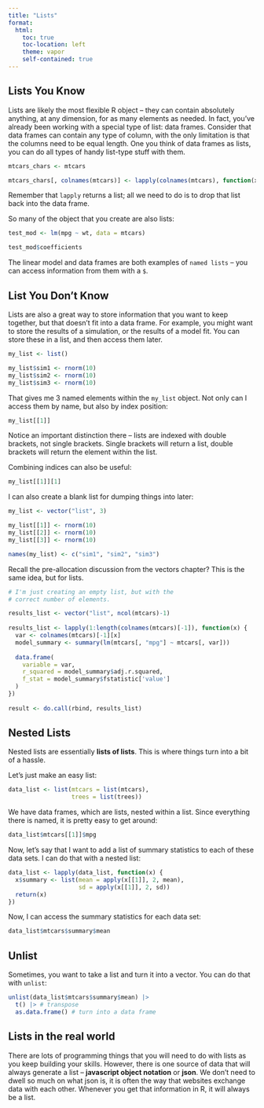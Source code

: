 ```yaml
---
title: "Lists"
format:
  html:
    toc: true
    toc-location: left
    theme: vapor
    self-contained: true
---
```


## Lists You Know

Lists are likely the most flexible R object -- they can contain absolutely anything, at any dimension, for as many elements as needed. In fact, you've already been working with a special type of list: data frames. Consider that data frames can contain any type of column, with the only limitation is that the columns need to be equal length. One you think of data frames as lists, you can do all types of handy list-type stuff with them.

```r
mtcars_chars <- mtcars

mtcars_chars[, colnames(mtcars)] <- lapply(colnames(mtcars), function(x) as.character(mtcars[, x]))
```

Remember that `lapply` returns a list; all we need to do is to drop that list back into the data frame.

So many of the object that you create are also lists:

```r
test_mod <- lm(mpg ~ wt, data = mtcars)

test_mod$coefficients
```

The linear model and data frames are both examples of `named lists` -- you can access information from them with a `$`.

## List You Don't Know

Lists are also a great way to store information that you want to keep together, but that doesn't fit into a data frame. For example, you might want to store the results of a simulation, or the results of a model fit. You can store these in a list, and then access them later.

```r
my_list <- list()

my_list$sim1 <- rnorm(10)
my_list$sim2 <- rnorm(10)
my_list$sim3 <- rnorm(10)
```

That gives me 3 named elements within the `my_list` object. Not only can I access them by name, but also by index position:

```r
my_list[[1]]
```

Notice an important distinction there -- lists are indexed with double brackets, not single brackets. Single brackets will return a list, double brackets will return the element within the list.

Combining indices can also be useful:

```r
my_list[[1]][1]
```

I can also create a blank list for dumping things into later:

```r
my_list <- vector("list", 3)

my_list[[1]] <- rnorm(10)
my_list[[2]] <- rnorm(10)
my_list[[3]] <- rnorm(10)

names(my_list) <- c("sim1", "sim2", "sim3")
```

::: {.callout-note}
Recall the pre-allocation discussion from the vectors chapter? This is the same idea, but for lists.

```r
# I'm just creating an empty list, but with the
# correct number of elements.

results_list <- vector("list", ncol(mtcars)-1)
  
results_list <- lapply(1:length(colnames(mtcars)[-1]), function(x) {
  var <- colnames(mtcars)[-1][x]
  model_summary <- summary(lm(mtcars[, "mpg"] ~ mtcars[, var]))
  
  data.frame(
    variable = var,
    r_squared = model_summary$adj.r.squared,
    f_stat = model_summary$fstatistic['value']
  )
})
  
result <- do.call(rbind, results_list)
```
:::

## Nested Lists

Nested lists are essentially **lists of lists**. This is where things turn into a bit of a hassle.

Let's just make an easy list:

```r
data_list <- list(mtcars = list(mtcars), 
                  trees = list(trees))
```

We have data frames, which are lists, nested within a list. Since everything there is named, it is pretty easy to get around:

```r
data_list$mtcars[[1]]$mpg
```

Now, let's say that I want to add a list of summary statistics to each of these data sets. I can do that with a nested list:

```r
data_list <- lapply(data_list, function(x) {
  x$summary <- list(mean = apply(x[[1]], 2, mean),
                    sd = apply(x[[1]], 2, sd))
  return(x)
})
```

Now, I can access the summary statistics for each data set:

```r
data_list$mtcars$summary$mean
```

## Unlist

Sometimes, you want to take a list and turn it into a vector. You can do that with `unlist`:

```r
unlist(data_list$mtcars$summary$mean) |> 
  t() |> # transpose
  as.data.frame() # turn into a data frame
```

## Lists in the real world

There are lots of programming things that you will need to do with lists as you keep building your skills. However, there is one source of data that will always generate a list -- **javascript object notation** or **json**. We don't need to dwell so much on what json is, it is often the way that websites exchange data with each other. Whenever you get that information in R, it will always be a list.

